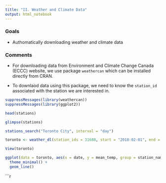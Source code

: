```yaml
---
title: "II. Weather and Climate Data"
output: html_notebook
---
```


### Goals

* Authomatically downloading weather and climate data

### Comments

* For downloading data from Environment and Climate Change Canada (ECCC) website,
we use package `weathercan` which can be installed directly from CRAN. 

* To downlaod data using this package, we need to know the `station_id`
associated with the station we are interested in.


```r
suppressMessages(library(weathercan))
suppressMessages(library(ggplot2))
```

```r
head(stations)
```

```r
glimpse(stations)
```

```r
stations_search("Toronto City", interval = "day")
```

```r
toronto <- weather_dl(station_ids = 31688, start = "2018-02-01", end = "2018-04-15", interval = "day")
```

```r
View(toronto)
```

```r
ggplot(data = toronto, aes(x = date, y = mean_temp, group = station_name, colour = station_name)) +
  theme_minimal() + 
  geom_line()
```

```r
